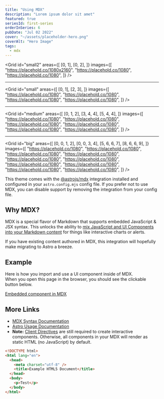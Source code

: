 ```yaml
---
title: "Using MDX"
description: "Lorem ipsum dolor sit amet"
featured: true
seriesId: first-series
orderInSeries: 6
pubDate: "Jul 02 2022"
cover: "~/assets/placeholder-hero.png"
coverAlt: "Hero Image"
tags:
  - mdx
---
```



<Grid
  id="small2"
  areas={[
    [0, 1],
    [0, 2],
  ]}
  images={[
    "https://placehold.co/1080x2160",
    "https://placehold.co/1080",
    "https://placehold.co/1080",
  ]}
/>

---

<Grid
  id="small"
  areas={[
    [0, 1],
    [2, 3],
  ]}
  images={[
    "https://placehold.co/1080",
    "https://placehold.co/1080",
    "https://placehold.co/1080",
    "https://placehold.co/1080",
  ]}
/>

---

<Grid
  id="medium"
  areas={[
    [0, 1, 2],
    [3, 4, 4],
    [5, 4, 4],
  ]}
  images={[
    "https://placehold.co/1080",
    "https://placehold.co/1080",
    "https://placehold.co/1080",
    "https://placehold.co/1080",
    "https://placehold.co/1080",
    "https://placehold.co/1080",
  ]}
/>

---

<Grid
  id="big"
  areas={[
    [0, 0, 1, 2],
    [0, 0, 3, 4],
    [5, 6, 6, 7],
    [8, 6, 6, 9],
  ]}
  images={[
    "https://placehold.co/1080",
    "https://placehold.co/1080",
    "https://placehold.co/1080",
    "https://placehold.co/1080",
    "https://placehold.co/1080",
    "https://placehold.co/1080",
    "https://placehold.co/1080",
    "https://placehold.co/1080",
    "https://placehold.co/1080",
    "https://placehold.co/1080",
  ]}
/>

This theme comes with the [@astrojs/mdx](https://docs.astro.build/en/guides/integrations-guide/mdx/) integration installed and configured in your `astro.config.mjs` config file. If you prefer not to use MDX, you can disable support by removing the integration from your config file.

## Why MDX?

MDX is a special flavor of Markdown that supports embedded JavaScript & JSX syntax. This unlocks the ability to [mix JavaScript and UI Components into your Markdown content](https://docs.astro.build/en/guides/markdown-content/#mdx-features) for things like interactive charts or alerts.

If you have existing content authored in MDX, this integration will hopefully make migrating to Astro a breeze.

## Example

Here is how you import and use a UI component inside of MDX.  
When you open this page in the browser, you should see the clickable button below.

<a href="#" onclick="alert('clicked!')">
  Embedded component in MDX
</a>

## More Links

- [MDX Syntax Documentation](https://mdxjs.com/docs/what-is-mdx)
- [Astro Usage Documentation](https://docs.astro.build/en/guides/markdown-content/#markdown-and-mdx-pages)
- **Note:** [Client Directives](https://docs.astro.build/en/reference/directives-reference/#client-directives) are still required to create interactive components. Otherwise, all components in your MDX will render as static HTML (no JavaScript) by default.

```html title="example.html" {2,3}
<!DOCTYPE html>
<html lang="en">
  <head>
    <meta charset="utf-8" />
    <title>Example HTML5 Document</title>
  </head>
  <body>
    <p>Test</p>
  </body>
</html>
```
